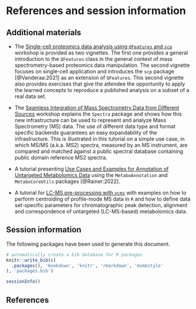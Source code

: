 # References and session information {#sec-si}

## Additional materials

- The [Single-cell proteomics data analysis using `QFeatures` and
  `scp`](https://lgatto.github.io/QFeaturesScpWorkshop2021/) workshop
  is provided as two vignettes. The first one provides a general
  introduction to the `QFeatures` class in the general context of mass
  spectrometry-based proteomics data manipulation. The second vignette
  focuses on single-cell application and introduces the `scp` package
  [@Vanderaa:2021] as an extension of `QFeatures`. This second
  vignette also provides exercises that give the attendee the
  opportunity to apply the learned concepts to reproduce a published
  analysis on a subset of a real data set.

- The [Seamless Integration of Mass Spectrometry Data from Different
  Sources](https://jorainer.github.io/SpectraTutorials/) workshop
  explains the `Spectra` package and shows how this new infrastructure
  can be used to represent and analyze Mass Spectrometry (MS)
  data. The use of different data type and format specific backends
  guarantees an easy expandability of the infrastructure. This is
  illustrated in this tutorial on a simple use case, in which MS/MS
  (a.k.a. MS2) spectra, measured by an MS instrument, are compared and
  matched against a public spectral database containing public domain
  reference MS2 spectra.

- A tutorial presenting [Use Cases and Examples for Annotation of
  Untargeted Metabolomics
  Data](https://jorainer.github.io/MetaboAnnotationTutorials/) using
  the `MetaboAnnotation` and `MetaboCoreUtils` packages
  [@Rainer:2022].

- A tutorial for [LC-MS pre-processing with
  `xcms`](https://jorainer.github.io/metabolomics2018/xcms-preprocessing.html)
  with examples on how to perform centroiding of profile-mode MS data
  in `R` and how to define data set-specific parameters for
  chromatographic peak detection, alignment and correspondence of
  untargeted (LC-MS-based) metabolomics data.


## Session information

The following packages have been used to generate this document.

```r
# automatically create a bib database for R packages
knitr::write_bib(c(
  .packages(), 'bookdown', 'knitr', 'rmarkdown', 'msmbstyle'
), 'packages.bib')
```

```r
sessionInfo()
```

## References {-}
